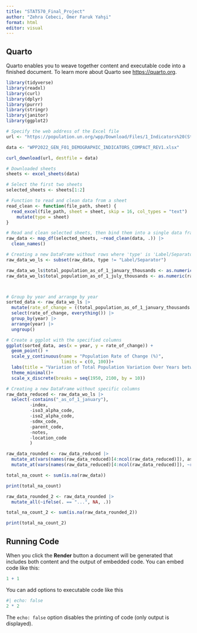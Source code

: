 ```yaml
---
title: "STAT570_Final_Project"
author: "Zehra Cebeci, Ömer Faruk Yahşi"
format: html
editor: visual
---
```


## Quarto

Quarto enables you to weave together content and executable code into a finished document. To learn more about Quarto see <https://quarto.org>.

```r
library(tidyverse)
library(readxl)
library(curl)
library(dplyr)
library(purrr)
library(stringr)
library(janitor)
library(ggplot2)
```

```r

# Specify the web address of the Excel file
url <- "https://population.un.org/wpp/Download/Files/1_Indicators%20(Standard)/EXCEL_FILES/1_General/WPP2022_GEN_F01_DEMOGRAPHIC_INDICATORS_COMPACT_REV1.xlsx"

data <- "WPP2022_GEN_F01_DEMOGRAPHIC_INDICATORS_COMPACT_REV1.xlsx"

curl_download(url, destfile = data)
```

```r

# Downloaded sheets
sheets <- excel_sheets(data)

# Select the first two sheets
selected_sheets <- sheets[1:2]

# Function to read and clean data from a sheet
read_clean <- function(file_path, sheet) {
  read_excel(file_path, sheet = sheet, skip = 16, col_types = "text") |> 
    mutate(type = sheet)
}

# Read and clean selected sheets, then bind them into a single data frame
raw_data <- map_df(selected_sheets, ~read_clean(data, .)) |> 
  clean_names()
```

```r
# Creating a new DataFrame without rows where 'type' is 'Label/Separator'
raw_data_wo_ls <- subset(raw_data, type != "Label/Separator")

```

```r
raw_data_wo_ls$total_population_as_of_1_january_thousands <- as.numeric(raw_data_wo_ls$total_population_as_of_1_january_thousands)
raw_data_wo_ls$total_population_as_of_1_july_thousands <- as.numeric(raw_data_wo_ls$total_population_as_of_1_july_thousands)



# Group by year and arrange by year
sorted_data <- raw_data_wo_ls |> 
  mutate(rate_of_change = ((total_population_as_of_1_january_thousands - total_population_as_of_1_july_thousands) / total_population_as_of_1_january_thousands) * 100) |>  
  select(rate_of_change, everything()) |> 
  group_by(year) |> 
  arrange(year) |> 
  ungroup()

```

```r

# Create a ggplot with the specified columns
ggplot(sorted_data, aes(x = year, y = rate_of_change)) +
  geom_point() +
  scale_y_continuous(name = "Population Rate of Change (%)", 
                     limits = c(0, 100))+
  labs(title = "Variation of Total Population Variation Over Years between 1 Jan 2022 to 1 July 2022") +
  theme_minimal()+
  scale_x_discrete(breaks = seq(1950, 2100, by = 10))

```

```r

# Creating a new DataFrame without specific columns
raw_data_reduced <- raw_data_wo_ls |> 
  select(-contains("_as_of_1_january"), 
         -index,
         -iso3_alpha_code,
         -iso2_alpha_code,
         -sdmx_code,
         -parent_code,
         -notes,
         -location_code
         )

```

```r
raw_data_rounded <- raw_data_reduced |> 
  mutate_at(vars(names(raw_data_reduced)[4:ncol(raw_data_reduced)]), as.numeric) |> 
  mutate_at(vars(names(raw_data_reduced)[4:ncol(raw_data_reduced)]), ~round(., 3))
```

```r

total_na_count <- sum(is.na(raw_data))

print(total_na_count)

raw_data_rounded_2 <- raw_data_rounded |> 
  mutate_all(~ifelse(. == "...", NA, .)) 

total_na_count_2 <- sum(is.na(raw_data_rounded_2))

print(total_na_count_2)

```

## Running Code

When you click the **Render** button a document will be generated that includes both content and the output of embedded code. You can embed code like this:

```r
1 + 1
```

You can add options to executable code like this

```r
#| echo: false
2 * 2
```

The `echo: false` option disables the printing of code (only output is displayed).
